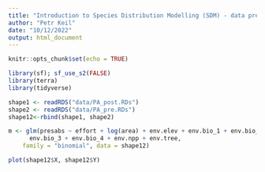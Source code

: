 ```yaml
---
title: "Introduction to Species Distribution Modelling (SDM) - data preparation"
author: "Petr Keil"
date: "10/12/2022"
output: html_document
---
```


```r
knitr::opts_chunk$set(echo = TRUE)
```

```r
library(sf); sf_use_s2(FALSE)
library(terra)
library(tidyverse)
```

```r
shape1 <- readRDS("data/PA_post.RDs")
shape2 <- readRDS("data/PA_pre.RDs")
shape12<-rbind(shape1, shape2)

m <- glm(presabs ~ effort + log(area) + env.elev + env.bio_1 + env.bio_2 +
      env.bio_3 + env.bio_4 + env.npp + env.tree, 
    family = "binomial", data = shape12)
```

```r
plot(shape12$X, shape12$Y)

```